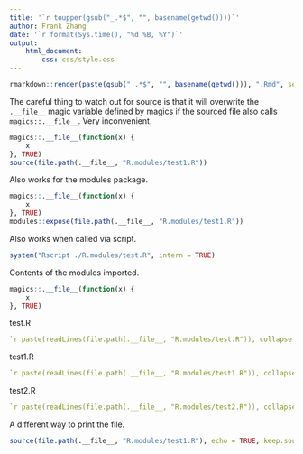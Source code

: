 ```yaml
---
title: '`r toupper(gsub("_.*$", "", basename(getwd())))`'
author: Frank Zhang
date: '`r format(Sys.time(), "%d %B, %Y")`'
output:
    html_document:
        css: css/style.css
---
```


```r
rmarkdown::render(paste(gsub("_.*$", "", basename(getwd())), ".Rmd", sep = ""), output_dir = "dist")
```

The careful thing to watch out for source is that it will overwrite the `.__file__` magic variable defined by magics if the sourced file also calls `magics::.__file__`. Very inconvenient.

```r
magics::.__file__(function(x) {
    x
}, TRUE)
source(file.path(.__file__, "R.modules/test1.R"))
```

Also works for the modules package.

```r
magics::.__file__(function(x) {
    x
}, TRUE)
modules::expose(file.path(.__file__, "R.modules/test1.R"))
```

Also works when called via script.

```r
system("Rscript ./R.modules/test.R", intern = TRUE)
```

Contents of the modules imported.

```r
magics::.__file__(function(x) {
    x
}, TRUE)
```

test.R
```r
`r paste(readLines(file.path(.__file__, "R.modules/test.R")), collapse = '\n')`
```
test1.R
```r
`r paste(readLines(file.path(.__file__, "R.modules/test1.R")), collapse = '\n')`
```
test2.R
```r
`r paste(readLines(file.path(.__file__, "R.modules/test2.R")), collapse = '\n')`
```

A different way to print the file.

```r
source(file.path(.__file__, "R.modules/test1.R"), echo = TRUE, keep.source = TRUE)
```
